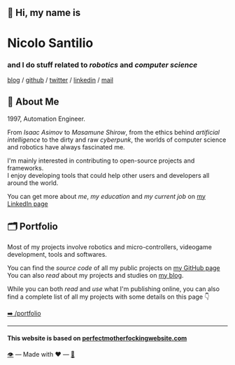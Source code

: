 ## 👋 Hi, my name is
# Nicolo Santilio
### and I do stuff related to *robotics* and *computer science*

[blog](https://blog.nicolosantilio.com/) / [github](https://github.com/fenix-hub) / [twitter](https://twitter.com/fenixhub) / [linkedin](https://www.linkedin.com/in/nicolò-santilio-52b714b1/) / [mail](mailto:nicolo.santilio@outlook.com) 
    
## 📖 About Me
1997, Automation Engineer.  
  
From *Isaac Asimov* to *Masamune Shirow*, from the ethics behind *artificial intelligence* to the dirty and raw *cyberpunk*, the worlds of computer science and robotics have always fascinated me.  
  
I'm mainly interested in contributing to open-source projects and frameworks.  
I enjoy developing tools that could help other users and developers all around the world.  
  
You can get more about *me*, *my education* and *my current job* on [my LinkedIn page](https://www.linkedin.com/in/nicolò-santilio-52b714b1/)  

## 🗂️ Portfolio 
Most of my projects involve robotics and micro-controllers, videogame development, tools and softwares.  
  
You can find the *source code* of all my public projects on [my GitHub page](https://github.com/fenix-hub)
You can also *read* about my projects and studies on [my blog](https://blog.nicolosantilio.com/).

While you can both *read* and *use* what I'm publishing online, you can also find a complete list of all my projects with some details on this page 👇

[➡️ /portfolio](/portfolio.html)

---

#### This website is based on [perfectmotherfockingwebsite.com](https://perfectmotherfuckingwebsite.com/)
<a id="source-code" href="https://github.com/fenix-hub/fenix-hub.github.io">👁️</a> — Made with ❤️ — <a id="license" href="https://github.com/fenix-hub/fenix-hub.github.io/blob/master/LICENSE">📜</a>

